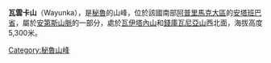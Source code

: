 {{Coord|14|36|24|S|72|29|23|W|display=title}}

'''瓦雲卡山'''（Wayunka），是[[秘魯|秘魯]]的山峰，位於該國南部[[阿普里馬克大區|阿普里馬克大區]]的[[安塔班巴省|安塔班巴省]]，屬於[[安第斯山脈|安第斯山脈]]的一部分，處於[[瓦伊塔內山|瓦伊塔內山]]和[[錢庫瓦尼亞山|錢庫瓦尼亞山]]西北面，海拔高度5,300米。

{{Peru-geo-stub}}
[[Category:秘魯山峰|Category:秘魯山峰]]